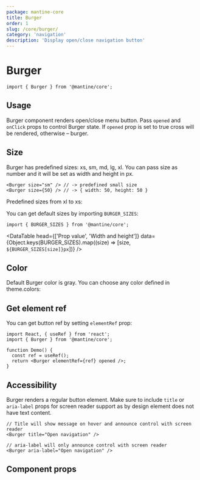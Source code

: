 ```yaml
---
package: mantine-core
title: Burger
order: 1
slug: /core/burger/
category: 'navigation'
description: 'Display open/close navigation button'
---
```



# Burger

<PageHeader
  source="mantine-core/src/Burger/Burger.tsx"
  docs="core/Burger.mdx"
  package="@mantine/core"
/>

```tsx
import { Burger } from '@mantine/core';
```

## Usage

Burger component renders open/close menu button.
Pass `opened` and `onClick` props to control Burger state.
If `opened` prop is set to true cross will be rendered, otherwise – burger.

<BurgerBaseDemo />

## Size

Burger has predefined sizes: xs, sm, md, lg, xl.
You can pass size as number and it will be set as width and height in px.

```tsx
<Burger size="sm" /> // -> predefined small size
<Burger size={50} /> // -> { width: 50, height: 50 }
```

Predefined sizes from xl to xs:

<BurgerSizesDemo />

You can get default sizes by importing `BURGER_SIZES`:

```tsx
import { BURGER_SIZES } from '@mantine/core';
```

<DataTable
  head={['Prop value', 'Width and height']}
  data={Object.keys(BURGER_SIZES).map((size) => [size, `${BURGER_SIZES[size]}px`])}
/>

## Color

Default Burger color is gray. You can choose any color defined in <GatsbyLink to="/pages/theming/">theme.colors</GatsbyLink>:

<BurgerConfigurator />

## Get element ref

You can get button ref by setting `elementRef` prop:

```tsx
import React, { useRef } from 'react';
import { Burger } from '@mantine/core';

function Demo() {
  const ref = useRef();
  return <Burger elementRef={ref} opened />;
}
```

## Accessibility

Burger renders a regular button element.
Make sure to include `title` or `aria-label` props for screen reader support
as by design element does not have text content.

```tsx
// Title will show message on hover and announce control with screen reader
<Burger title="Open navigation" />

// aria-label will only announce control with screen reader
<Burger aria-label="Open navigation" />
```

## Component props

<PropsTable component="Burger" />

